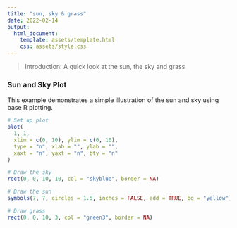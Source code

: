 ```yaml
---
title: "sun, sky & grass"
date: 2022-02-14
output:
  html_document:
    template: assets/template.html
    css: assets/style.css
---
```



> Introduction: A quick look at the sun, the sky and grass.

### Sun and Sky Plot

This example demonstrates a simple illustration of the sun and sky using base R plotting.

```r
# Set up plot
plot(
  1, 1, 
  xlim = c(0, 10), ylim = c(0, 10), 
  type = "n", xlab = "", ylab = "", 
  xaxt = "n", yaxt = "n", bty = "n"
)

# Draw the sky
rect(0, 0, 10, 10, col = "skyblue", border = NA)

# Draw the sun
symbols(7, 7, circles = 1.5, inches = FALSE, add = TRUE, bg = "yellow")

# Draw grass
rect(0, 0, 10, 3, col = "green3", border = NA)
```